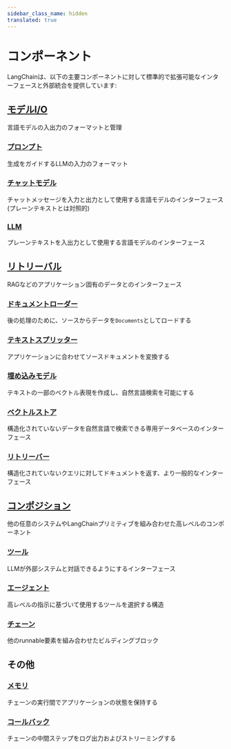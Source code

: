 ```yaml
---
sidebar_class_name: hidden
translated: true
---
```


# コンポーネント

LangChainは、以下の主要コンポーネントに対して標準的で拡張可能なインターフェースと外部統合を提供しています:

## [モデルI/O](/docs/modules/model_io/)

言語モデルの入出力のフォーマットと管理

### [プロンプト](/docs/modules/model_io/prompts)

生成をガイドするLLMの入力のフォーマット

### [チャットモデル](/docs/modules/model_io/chat)

チャットメッセージを入力と出力として使用する言語モデルのインターフェース(プレーンテキストとは対照的)

### [LLM](/docs/modules/model_io/llms)

プレーンテキストを入出力として使用する言語モデルのインターフェース

## [リトリーバル](/docs/modules/data_connection/)

RAGなどのアプリケーション固有のデータとのインターフェース

### [ドキュメントローダー](/docs/modules/data_connection/document_loaders/)

後の処理のために、ソースからデータを`Documents`としてロードする

### [テキストスプリッター](/docs/modules/data_connection/document_transformers/)

アプリケーションに合わせてソースドキュメントを変換する

### [埋め込みモデル](/docs/modules/data_connection/text_embedding/)

テキストの一部のベクトル表現を作成し、自然言語検索を可能にする

### [ベクトルストア](/docs/modules/data_connection/vectorstores/)

構造化されていないデータを自然言語で検索できる専用データベースのインターフェース

### [リトリーバー](/docs/modules/data_connection/retrievers/)

構造化されていないクエリに対してドキュメントを返す、より一般的なインターフェース

## [コンポジション](/docs/modules/composition/)

他の任意のシステムやLangChainプリミティブを組み合わせた高レベルのコンポーネント

### [ツール](/docs/modules/tools/)

LLMが外部システムと対話できるようにするインターフェース

### [エージェント](/docs/modules/agents/)

高レベルの指示に基づいて使用するツールを選択する構造

### [チェーン](/docs/modules/chains/)

他のrunnable要素を組み合わせたビルディングブロック

## その他

### [メモリ](/docs/modules/memory/)

チェーンの実行間でアプリケーションの状態を保持する

### [コールバック](/docs/modules/callbacks/)

チェーンの中間ステップをログ出力およびストリーミングする
